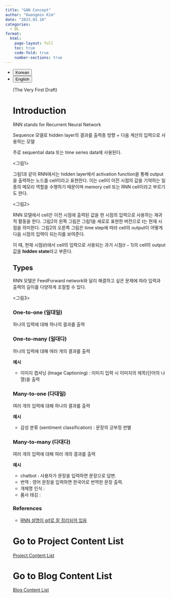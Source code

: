 ```yaml
---
title: "GAN Concept"
author: "Kwangmin Kim"
date: "2023.03.10"
categories: 
  - DL
format: 
  html:
    page-layout: full
    toc: true
    code-fold: true
    number-sections: true
---
```



<ul class="nav nav-pills" id="language-tab" role="tablist">
  <li class="nav-item" role="presentation">
    <button class="nav-link active" id="Korean-tab" data-bs-toggle="tab" data-bs-target="#Korean" type="button" role="tab" aria-controls="Korean" aria-selected="true">Korean</button>
  </li>
  <li class="nav-item" role="presentation">
    <button class="nav-link" id="English-tab" data-bs-toggle="tab" data-bs-target="#English" type="button" role="tab" aria-controls="knitr" aria-selected="false">English</button>
  </li>

<div class="tab-content" id="language-tabcontent">

<div class="tab-pane fade  show active" id="Korean" role="tabpanel" aria-labelledby="Korean-tab">

::: {#Korean .tab-pane .fade .show .active role="tabpanel" aria-labelledby="Korean-tab"}

(The Very First Draft)

# Introduction

RNN stands for Recurrent Neural Network

Sequence 모델로 hidden layer의 결과를 출력층 방향 + 다음 계산의 입력으로 사용하는 모델

주로 sequential data 또는 time series data에 사용된다.

<그림1>

그림1과 같이 RNN에서는 hidden layer에서 activation function을 통해 output을 출력하는 노드를 cell이라고 표현한다. 이는 cell이 이전 시점의 값을 기억하는 일종의 메모리 역할을 수행하기 때문이며 memory cell 또는 RNN cell이라고 부르기도 한다.

<그림2>

RNN 모델에서 cell은 이전 시점에 출력된 값을 현 시점의 입력으로 사용하는 재귀적 활동을 한다. 그림2의 왼쪽 그림은 그림1을 세로로 표현한 버전으로 $t$는 현재 시점을 의미한다. 그림2의 오른쪽 그림은 time step에 따라 cell의 output이 어떻게 다음 시점의 입력이 되는지를 보여준다. 

이 때, 현재 시점($t$)에서 cell의 입력으로 사용되는 과거 시점($t-1$)의 cell의 output 값을 **hidden state**라고 부른다.

## Types

RNN 모델은 FeedForward network와 달리 해결하고 싶은 문제에 따라 입력과 출력의 길이를 다양하게 조절할 수 있다.

<그림3>

### One-to-one (일대일)

하나의 입력에 대해 하나의 결과를 출력

### One-to-many (일대다)

하나의 입력에 대해 여러 개의 결과를 출력

**예시**

- 이미지 캡셔닝 (Image Captioning) : 이미지 입력 시 이미지의 제목(단어의 나열)을 출력

### Many-to-one (다대일)

여러 개의 입력에 대해 하나의 결과를 출력

**예시**

- 감성 분류 (sentiment classification) : 문장의 긍부정 판별

### Many-to-many (다대다)

여러 개의 입력에 대해 여러 개의 결과를 출력

**예시** 

- chatbot : 사용자가 문장을 입력하면 문장으로 답변.
- 번역 : 영어 문장을 입력하면 한국어로 번역한 문장 출력.
- 개체명 인식 :
- 품사 태깅 :


### References

- [RNN 설명이 gif로 잘 정리되어 있음 ](https://www.simplilearn.com/tutorials/deep-learning-tutorial/rnn)


:::
</div>

<div class="tab-pane fade" id="English" role="tabpanel" aria-labelledby="English-tab">

::: {#English .tab-pane .fade role="tabpanel" aria-labelledby="English-tab"}

:::


</div>


# Go to Project Content List

[Project Content List](./docs/projects/index.qmd)

# Go to Blog Content List

[Blog Content List](../../content_list.qmd)

